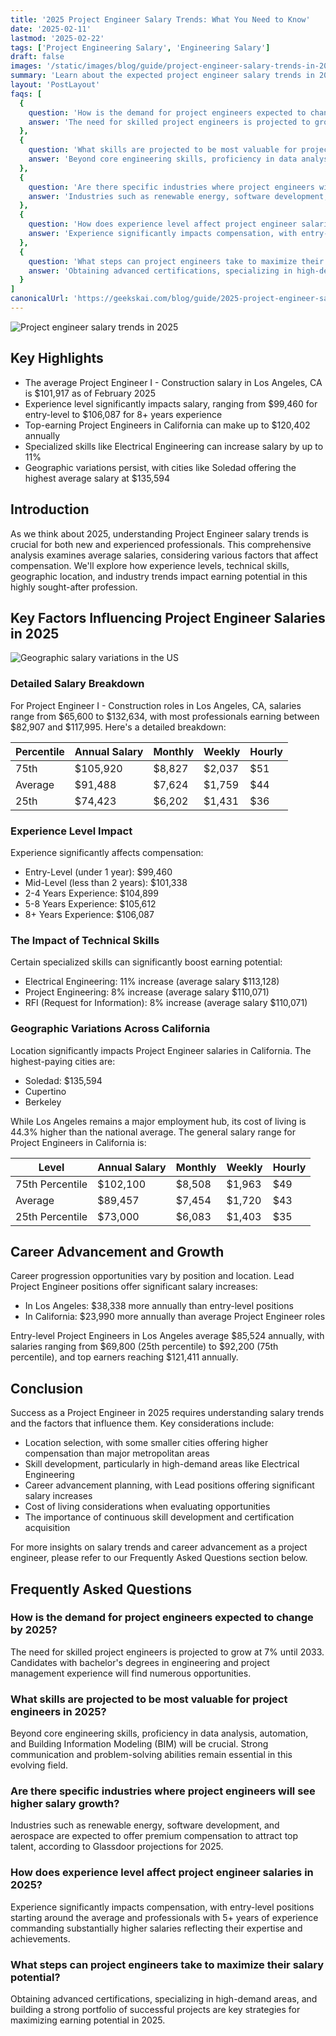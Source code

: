 ```yaml
---
title: '2025 Project Engineer Salary Trends: What You Need to Know'
date: '2025-02-11'
lastmod: '2025-02-22'
tags: ['Project Engineering Salary', 'Engineering Salary']
draft: false
images: '/static/images/blog/guide/project-engineer-salary-trends-in-2025.png'
summary: 'Learn about the expected project engineer salary trends in 2025. Stay informed about the upcoming changes in the industry.'
layout: 'PostLayout'
faqs: [
  {
    question: 'How is the demand for project engineers expected to change by 2025?',
    answer: 'The need for skilled project engineers is projected to grow at 7% until 2033. Candidates with bachelor&apos;s degrees in engineering and project management experience will find numerous opportunities.'
  },
  {
    question: 'What skills are projected to be most valuable for project engineers in 2025?',
    answer: 'Beyond core engineering skills, proficiency in data analysis, automation, and Building Information Modeling (BIM) will be crucial. Strong communication and problem-solving abilities remain essential in this evolving field.'
  },
  {
    question: 'Are there specific industries where project engineers will see higher salary growth?',
    answer: 'Industries such as renewable energy, software development, and aerospace are expected to offer premium compensation to attract top talent, according to Glassdoor projections for 2025.'
  },
  {
    question: 'How does experience level affect project engineer salaries in 2025?',
    answer: 'Experience significantly impacts compensation, with entry-level positions starting around the average and professionals with 5+ years of experience commanding substantially higher salaries reflecting their expertise and achievements.'
  },
  {
    question: 'What steps can project engineers take to maximize their salary potential?',
    answer: 'Obtaining advanced certifications, specializing in high-demand areas, and building a strong portfolio of successful projects are key strategies for maximizing earning potential in 2025.'
  }
]
canonicalUrl: 'https://geekskai.com/blog/guide/2025-project-engineer-salary-trends-what-you-need-to-know/'
---
```


![Project engineer salary trends in 2025](/static/images/blog/guide/project-engineer-salary-trends-in-2025.png)

## Key Highlights

- The average Project Engineer I - Construction salary in Los Angeles, CA is $101,917 as of February 2025
- Experience level significantly impacts salary, ranging from $99,460 for entry-level to $106,087 for 8+ years experience
- Top-earning Project Engineers in California can make up to $120,402 annually
- Specialized skills like Electrical Engineering can increase salary by up to 11%
- Geographic variations persist, with cities like Soledad offering the highest average salary at $135,594

## Introduction

As we think about 2025, understanding Project Engineer salary trends is crucial for both new and experienced professionals. This comprehensive analysis examines average salaries, considering various factors that affect compensation. We'll explore how experience levels, technical skills, geographic location, and industry trends impact earning potential in this highly sought-after profession.

## Key Factors Influencing Project Engineer Salaries in 2025

![Geographic salary variations in the US](/static/images/blog/guide/geographic-salary-variations-in-the-us.png)

### Detailed Salary Breakdown

For Project Engineer I - Construction roles in Los Angeles, CA, salaries range from $65,600 to $132,634, with most professionals earning between $82,907 and $117,995. Here's a detailed breakdown:

| Percentile | Annual Salary | Monthly | Weekly | Hourly |
|------------|---------------|----------|---------|---------|
| 75th | $105,920 | $8,827 | $2,037 | $51 |
| Average | $91,488 | $7,624 | $1,759 | $44 |
| 25th | $74,423 | $6,202 | $1,431 | $36 |

### Experience Level Impact

Experience significantly affects compensation:

- Entry-Level (under 1 year): $99,460
- Mid-Level (less than 2 years): $101,338
- 2-4 Years Experience: $104,899
- 5-8 Years Experience: $105,612
- 8+ Years Experience: $106,087

### The Impact of Technical Skills

Certain specialized skills can significantly boost earning potential:

- Electrical Engineering: 11% increase (average salary $113,128)
- Project Engineering: 8% increase (average salary $110,071)
- RFI (Request for Information): 8% increase (average salary $110,071)

### Geographic Variations Across California

Location significantly impacts Project Engineer salaries in California. The highest-paying cities are:

- Soledad: $135,594
- Cupertino
- Berkeley

While Los Angeles remains a major employment hub, its cost of living is 44.3% higher than the national average. The general salary range for Project Engineers in California is:

| Level | Annual Salary | Monthly | Weekly | Hourly |
|-------|---------------|----------|---------|---------|
| 75th Percentile | $102,100 | $8,508 | $1,963 | $49 |
| Average | $89,457 | $7,454 | $1,720 | $43 |
| 25th Percentile | $73,000 | $6,083 | $1,403 | $35 |

## Career Advancement and Growth

Career progression opportunities vary by position and location. Lead Project Engineer positions offer significant salary increases:

- In Los Angeles: $38,338 more annually than entry-level positions
- In California: $23,990 more annually than average Project Engineer roles

Entry-level Project Engineers in Los Angeles average $85,524 annually, with salaries ranging from $69,800 (25th percentile) to $92,200 (75th percentile), and top earners reaching $121,411 annually.

## Conclusion

Success as a Project Engineer in 2025 requires understanding salary trends and the factors that influence them. Key considerations include:

- Location selection, with some smaller cities offering higher compensation than major metropolitan areas
- Skill development, particularly in high-demand areas like Electrical Engineering
- Career advancement planning, with Lead positions offering significant salary increases
- Cost of living considerations when evaluating opportunities
- The importance of continuous skill development and certification acquisition

For more insights on salary trends and career advancement as a project engineer, please refer to our Frequently Asked Questions section below.

## Frequently Asked Questions

### How is the demand for project engineers expected to change by 2025?

The need for skilled project engineers is projected to grow at 7% until 2033. Candidates with bachelor's degrees in engineering and project management experience will find numerous opportunities.

### What skills are projected to be most valuable for project engineers in 2025?

Beyond core engineering skills, proficiency in data analysis, automation, and Building Information Modeling (BIM) will be crucial. Strong communication and problem-solving abilities remain essential in this evolving field.

### Are there specific industries where project engineers will see higher salary growth?

Industries such as renewable energy, software development, and aerospace are expected to offer premium compensation to attract top talent, according to Glassdoor projections for 2025.

### How does experience level affect project engineer salaries in 2025?

Experience significantly impacts compensation, with entry-level positions starting around the average and professionals with 5+ years of experience commanding substantially higher salaries reflecting their expertise and achievements.

### What steps can project engineers take to maximize their salary potential?

Obtaining advanced certifications, specializing in high-demand areas, and building a strong portfolio of successful projects are key strategies for maximizing earning potential in 2025.